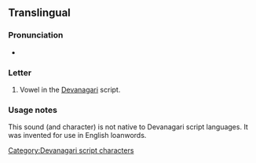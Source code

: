 {{character info/new}}
==Translingual==

===Pronunciation===
* {{IPA|/ɔ/|lang=mul}}

===Letter===
{{mul-deva}}

# Vowel in the [[Devanagari]] script.

===Usage notes===
This sound (and character) is not native to Devanagari script languages. It was invented for use in English loanwords.

[[Category:Devanagari script characters]]